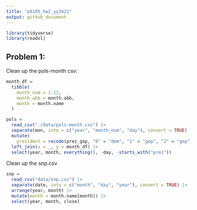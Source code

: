 ```yaml
---
title: "p8105_hw2_yy3421"
output: github_document
---
```


```r
library(tidyverse)
library(readxl)
```

## Problem 1:

Clean up the pols-month csv:
```r
month_df = 
  tibble(
    month_num = 1:12,
    month_abb = month.abb,
    month = month.name
  )

pols = 
  read_csv("./data/pols-month.csv") |>
  separate(mon, into = c("year", "month_num", "day"), convert = TRUE) |>
  mutate(
    president = recode(prez_gop, "0" = "dem", "1" = "gop", "2" = "gop")) |>
  left_join(x = _, y = month_df) |> 
  select(year, month, everything(), -day, -starts_with("prez")) 
```

Clean up the snp.csv
```r
snp = 
  read_csv("data/snp.csv") |> 
  separate(date, into = c("month", "day", "year"), convert = TRUE) |> 
  arrange(year, month) |> 
  mutate(month = month.name[month]) |> 
  select(year, month, close)
```

